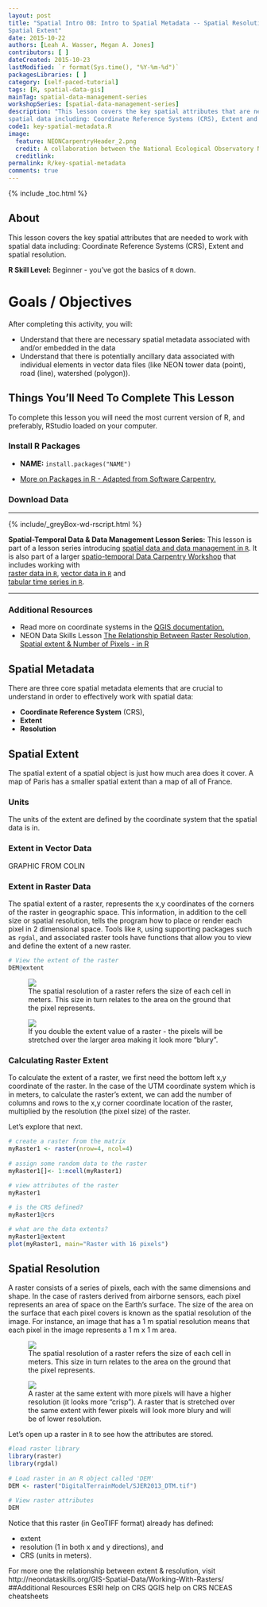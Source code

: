 ```yaml
---
layout: post
title: "Spatial Intro 08: Intro to Spatial Metadata -- Spatial Resolution and
Spatial Extent"
date: 2015-10-22
authors: [Leah A. Wasser, Megan A. Jones]
contributors: [ ]
dateCreated: 2015-10-23
lastModified: `r format(Sys.time(), "%Y-%m-%d")`
packagesLibraries: [ ]
category: [self-paced-tutorial] 
tags: [R, spatial-data-gis]
mainTag: spatial-data-management-series
workshopSeries: [spatial-data-management-series]
description: "This lesson covers the key spatial attributes that are needed to work with 
spatial data including: Coordinate Reference Systems (CRS), Extent and spatial resolution."
code1: key-spatial-metadata.R
image:
  feature: NEONCarpentryHeader_2.png
  credit: A collaboration between the National Ecological Observatory Network (NEON) and Data Carpentry
  creditlink: 
permalink: R/key-spatial-metadata
comments: true
---
```


{% include _toc.html %}

## About

This lesson covers the key spatial attributes that are needed to work with 
spatial data including: Coordinate Reference Systems (CRS), Extent and spatial resolution.

**R Skill Level:** Beginner - you've got the basics of `R` down.

<div id="objectives" markdown="1">

# Goals / Objectives

After completing this activity, you will:

* Understand that there are necessary spatial metadata associated with and/or
embedded in the data
* Understand that there is potentially ancillary data associated with individual
elements in vector data files (like NEON tower data (point), road (line), watershed (polygon)).


## Things You’ll Need To Complete This Lesson
To complete this lesson you will need the most current version of R, and 
preferably, RStudio loaded on your computer.

### Install R Packages

* **NAME:** `install.packages("NAME")`

* [More on Packages in R - Adapted from Software Carpentry.]({{site.baseurl}}R/Packages-In-R/)

### Download Data


****

{% include/_greyBox-wd-rscript.html %}

**Spatial-Temporal Data & Data Management Lesson Series:** This lesson is part
of a lesson series introducing
[spatial data and data management in `R` ]({{ site.baseurl }}tutorial/URL).
It is also part of a larger 
[spatio-temporal Data Carpentry Workshop ]({{ site.baseurl }}workshops/spatio-temporal-workshop)
that includes working with  
[raster data in `R` ]({{ site.baseurl }}tutorial/spatial-raster-series),
[vector data in `R` ]({{ site.baseurl }}tutorial/spatial-vector-series)
and  
[tabular time series in `R` ]({{ site.baseurl }}tutorial/tabular-time-series).

****

### Additional Resources
* Read more on coordinate systems in the
<a href="http://docs.qgis.org/2.0/en/docs/gentle_gis_introduction/coordinate_reference_systems.html" target="_blank">
QGIS documentation.</a>
* NEON Data Skills Lesson <a href="{{ site.baseurl }}/GIS-Spatial-Data/Working-With-Rasters/" target="_blank">The Relationship Between Raster Resolution, Spatial extent & Number of Pixels - in R</a>

</div>

## Spatial Metadata
There are three core spatial metadata elements that are crucial to understand
in order to effectively work with spatial data: 

* **Coordinate Reference System** (CRS), 
* **Extent**
* **Resolution** 



## Spatial Extent
The spatial extent of a spatial object is just how much area does it cover. A 
map of Paris has a smaller spatial extent than a map of all of France.  

### Units
The units of the extent are defined by the coordinate system that the spatial 
data is in.  

### Extent in Vector Data
GRAPHIC FROM COLIN

### Extent in Raster Data
The spatial extent of a raster, represents the x,y coordinates of the corners 
of the raster in geographic space. This information, in addition to the cell 
size or spatial resolution, tells the program how to place or render each pixel 
in 2 dimensional space.  Tools like `R`, using supporting packages such as
`rgdal`, and associated raster tools have functions that allow you to view and
define the extent of a new raster. 

``` r
# View the extent of the raster
DEM@extent

```

<figure>
    <a href="{{ site.baseurl }}/images/hyperspectral/pixelDetail.png">
    <img src="{{ site.baseurl }}/images/hyperspectral/pixelDetail.png"></a>
    <figcaption>The spatial resolution of a raster refers the size of each cell 
    in meters. This size in turn relates to the area on the ground that the pixel 
    represents.</figcaption>
</figure>


<figure>
    <img src="{{ site.baseurl }}/images/spatialData/raster2.png">
    <figcaption>If you double the extent value of a raster - the pixels will be
    stretched over the larger area making it look more "blury".
    </figcaption>
</figure>

### Calculating Raster Extent
To calculate the extent of a raster, we first need the bottom left x,y
coordinate of the raster. In 
the case of the UTM coordinate system which is in meters, to calculate
the raster's extent, we can add the number of columns and rows to the x,y corner 
coordinate location of the raster, multiplied by the resolution (the pixel size) 
of the raster.

Let's explore that next.

``` r
# create a raster from the matrix
myRaster1 <- raster(nrow=4, ncol=4)
    
# assign some random data to the raster
myRaster1[]<- 1:ncell(myRaster1)
    
# view attributes of the raster
myRaster1

# is the CRS defined?
myRaster1@crs

# what are the data extents?
myRaster1@extent
plot(myRaster1, main="Raster with 16 pixels")

```

## Spatial Resolution
A raster consists of a series of pixels, each with the same dimensions 
and shape. In the case of rasters derived from airborne sensors, each pixel 
represents an area of space on the Earth's surface. The size of the area on the 
surface that each pixel covers is known as the spatial resolution of the image. 
For instance, an image that has a 1 m spatial resolution means that each pixel in 
the image represents a 1 m x 1 m area.

<figure>
    <a href="{{ site.baseurl }}/images/hyperspectral/pixelDetail.png">
    <img src="{{ site.baseurl }}/images/hyperspectral/pixelDetail.png"></a>
    <figcaption>The spatial resolution of a raster refers the size of each cell 
    in meters. This size in turn relates to the area on the ground that the pixel 
    represents.</figcaption>
</figure>

<figure>
    <img src="{{ site.baseurl }}/images/spatialData/raster1.png">
    <figcaption>A raster at the same extent with more pixels will have a higher
    resolution (it looks more "crisp"). A raster that is stretched over the same
    extent with fewer pixels will look more blury and will be of lower resolution.
    </figcaption>
</figure>

Let's open up a raster in `R` to see how the attributes are stored.

``` r
#load raster library
library(raster)
library(rgdal)
    
# Load raster in an R object called 'DEM'
DEM <- raster("DigitalTerrainModel/SJER2013_DTM.tif")  
    
# View raster attributes 
DEM

```

Notice that this raster (in GeoTIFF format) already has defined:

* extent
* resolution (1 in both x and y directions), and
* CRS (units in meters).


For more one the relationship between extent & resolution, visit http://neondataskills.org/GIS-Spatial-Data/Working-With-Rasters/
***
*** 
##Additional Resources
ESRI help on CRS
QGIS help on CRS
NCEAS cheatsheets







